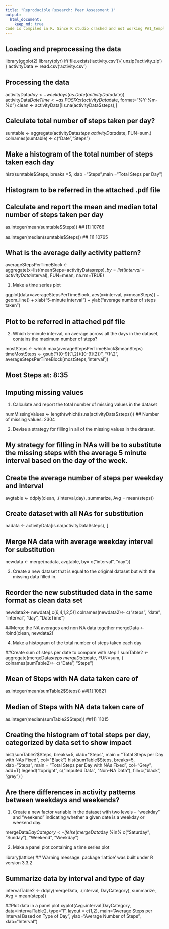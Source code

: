 ```yaml
---
title: "Reproducible Research: Peer Assessment 1"
output: 
  html_document:
    keep_md: true
Code is compiled in R. Since R studio crashed and not working PA1_template.Rm amd PA1_template.HTML could not be generated
---
```



## Loading and preprocessing the data
library(ggplot2)
library(plyr)
if(!file.exists('activity.csv')){
    unzip('activity.zip')
}
activityData <- read.csv('activity.csv')

## Processing the data

activityData$day <-weekdays(as.Date(activityData$date))
activityData$DateTime <- as.POSIXct(activityData$date, format="%Y-%m-%d")
clean <- activityData[!is.na(activityData$steps),]

## Calculate total number of steps taken per day?

sumtable <- aggregate(activityData$steps ~ activityData$date, FUN=sum,)
colnames(sumtable) <- c("Date","Steps")

## Make a histogram of the total number of steps taken each day

hist(sumtable$Steps, breaks =5, xlab ="Steps",main ="Total Steps per Day")

## Histogram to be referred in the attached .pdf file

## Calculate and report the mean and median total number of steps taken per day

as.integer(mean(sumtable$Steps))
## [1] 10766

as.integer(median(sumtable$Steps))
## [1] 10765


## What is the average daily activity pattern?

averageStepsPerTimeBlock <- aggregate(x=list(meanSteps=activityData$steps), by=list(interval=activityData$interval), FUN=mean, na.rm=TRUE)

1. Make a time series plot

ggplot(data=averageStepsPerTimeBlock, aes(x=interval, y=meanSteps)) +
    geom_line() +
    xlab("5-minute interval") +
    ylab("average number of steps taken") 

## Plot to be referred in attached pdf file

2. Which 5-minute interval, on average across all the days in the dataset, contains the maximum number of steps?

mostSteps <- which.max(averageStepsPerTimeBlock$meanSteps)
timeMostSteps <-  gsub("([0-9]{1,2})([0-9]{2})", "\\1:\\2", averageStepsPerTimeBlock[mostSteps,'interval'])

## Most Steps at: 8:35

## Imputing missing values

1. Calculate and report the total number of missing values in the dataset

numMissingValues <- length(which(is.na(activityData$steps)))
## Number of missing values: 2304

2. Devise a strategy for filling in all of the missing values in the dataset.

## My strategy for filling in NAs will be to substitute the missing steps with the average 5 minute interval based on the day of the week.

## Create the average number of steps per weekday and interval

avgtable <- ddply(clean, .(interval,day), summarize, Avg = mean(steps))

## Create dataset with all NAs for substitution

nadata <- activityData[is.na(activityData$steps), ]

## Merge NA data with average weekday interval for substitution

newdata <- merge(nadata, avgtable, by= c("interval", "day"))

3. Create a new dataset that is equal to the original dataset but with the missing data filled in.

## Reorder the new substituded data in the same format as clean data set
newdata2<- newdata[,c(6,4,1,2,5)]
colnames(newdata2)<- c("steps", "date", "interval", "day", "DateTime")

##Merge the NA averages and non NA data together
mergeData <- rbind(clean, newdata2)

4. Make a histogram of the total number of steps taken each day

##Create sum of steps per date to compare with step 1
sumTable2 <- aggregate(mergeData$steps ~ mergeData$date, FUN=sum, )
colnames(sumTable2)<- c("Date", "Steps")

## Mean of Steps with NA data taken care of
as.integer(mean(sumTable2$Steps))
##[1] 10821

## Median of Steps with NA data taken care of
as.integer(median(sumTable2$Steps))
##[1] 11015

## Creating the histogram of total steps per day, categorized by data set to show impact
hist(sumTable2$Steps, breaks=5, xlab="Steps", main = "Total Steps per Day with NAs Fixed", col="Black")
hist(sumTable$Steps, breaks=5, xlab="Steps", main = "Total Steps per Day with NAs Fixed", col="Grey", add=T)
legend("topright", c("Imputed Data", "Non-NA Data"), fill=c("black", "grey") )

## Are there differences in activity patterns between weekdays and weekends?
1. Create a new factor variable in the dataset with two levels – “weekday” and “weekend” indicating whether a given date is a weekday or weekend day.

mergeData$DayCategory <- ifelse(mergeData$day %in% c("Saturday", "Sunday"), "Weekend", "Weekday")

2. Make a panel plot containing a time series plot

library(lattice) 
## Warning message: package ‘lattice’ was built under R version 3.3.2

## Summarize data by interval and type of day
intervalTable2 <- ddply(mergeData, .(interval, DayCategory), summarize, Avg = mean(steps))

##Plot data in a panel plot
xyplot(Avg~interval|DayCategory, data=intervalTable2, type="l",  layout = c(1,2),
       main="Average Steps per Interval Based on Type of Day", 
       ylab="Average Number of Steps", xlab="Interval")
